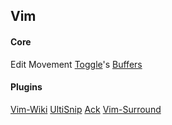 == Vim ==

==== Core ====

Edit
Movement
[[Toggle]]'s
[[Buffers]]

==== Plugins ====

[[Vim-Wiki]]
[[UltiSnip]]
[[Ack]]
[[Vim-Surround]]
